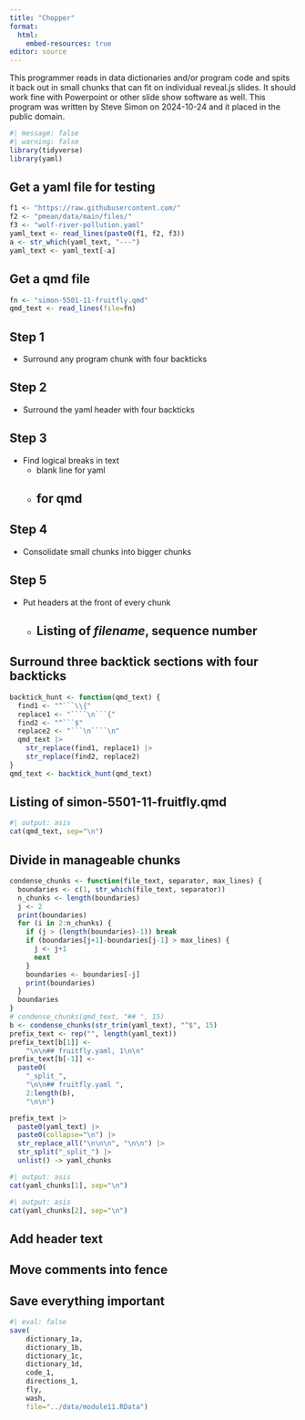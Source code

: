 ```yaml
---
title: "Chopper"
format: 
  html:
    embed-resources: true
editor: source
---
```


This programmer reads in data dictionaries and/or program code and spits it back out in small chunks that can fit on individual reveal.js slides. It should work fine with Powerpoint or other slide show software as well. This program was written by Steve Simon on 2024-10-24 and it placed in the public domain.

```r
#| message: false
#| warning: false
library(tidyverse)
library(yaml)
```

## Get a yaml file for testing

```r
f1 <- "https://raw.githubusercontent.com/"
f2 <- "pmean/data/main/files/"
f3 <- "wolf-river-pollution.yaml"
yaml_text <- read_lines(paste0(f1, f2, f3))
a <- str_which(yaml_text, "---")
yaml_text <- yaml_text[-a]
```

## Get a qmd file

```r
fn <- "simon-5501-11-fruitfly.qmd"
qmd_text <- read_lines(file=fn)
```

## Step 1

-   Surround any program chunk with four backticks

## Step 2

-   Surround the yaml header with four backticks

## Step 3

-   Find logical breaks in text
    -   blank line for yaml
    -   ## for qmd
    
## Step 4

-   Consolidate small chunks into bigger chunks

## Step 5

-   Put headers at the front of every chunk
    -   ## Listing of _filename_, sequence number

## Surround three backtick sections with four backticks

```r
backtick_hunt <- function(qmd_text) {
  find1 <- "^```\\{"
  replace1 <- "````\n```{"
  find2 <- "^```$"
  replace2 <- "```\n````\n"
  qmd_text |>
    str_replace(find1, replace1) |>
    str_replace(find2, replace2)
}
qmd_text <- backtick_hunt(qmd_text)
```

## Listing of simon-5501-11-fruitfly.qmd

```r
#| output: asis
cat(qmd_text, sep="\n")
```

## Divide in manageable chunks

```r
condense_chunks <- function(file_text, separator, max_lines) {
  boundaries <- c(1, str_which(file_text, separator))
  n_chunks <- length(boundaries)
  j <- 2
  print(boundaries)
  for (i in 2:n_chunks) {
    if (j > (length(boundaries)-1)) break
    if (boundaries[j+1]-boundaries[j-1] > max_lines) {
      j <- j+1
      next
    }  
    boundaries <- boundaries[-j]
    print(boundaries)
  }
  boundaries
}
# condense_chunks(qmd_text, "## ", 15)
b <- condense_chunks(str_trim(yaml_text), "^$", 15)
prefix_text <- rep("", length(yaml_text))
prefix_text[b[1]] <- 
    "\n\n## fruitfly.yaml, 1\n\n"
prefix_text[b[-1]] <- 
  paste0(
    "_split_",
    "\n\n## fruitfly.yaml ", 
    2:length(b), 
    "\n\n")

prefix_text |>
  paste0(yaml_text) |>
  paste0(collapse="\n") |>
  str_replace_all("\n\n\n", "\n\n") |>
  str_split("_split_") |>
  unlist() -> yaml_chunks
```

```r
#| output: asis
cat(yaml_chunks[1], sep="\n")
```

```r
#| output: asis
cat(yaml_chunks[2], sep="\n")
```

## Add header text

## Move comments into fence

## Save everything important

```r
#| eval: false
save(
	dictionary_1a,
	dictionary_1b,
	dictionary_1c,
	dictionary_1d,
	code_1,
	directions_1,
	fly,
	wash,
	file="../data/module11.RData")
```
